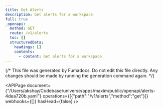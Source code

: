 ```yaml
---
title: Get Alerts
description: Get alerts for a workspace
full: true
_openapi:
  method: GET
  route: /v1/alerts
  toc: []
  structuredData:
    headings: []
    contents:
      - content: Get alerts for a workspace
---
```


{/* This file was generated by Fumadocs.
Do not edit this file directly. Any changes should be made by running the generation command again. */}

<APIPage document={"/Users/akshay/Codebase/universe/apps/maxim/public/openapi/alerts-4dea720b.yaml"} operations={[{"path":"/v1/alerts","method":"get"}]} webhooks={[]} hasHead={false} />